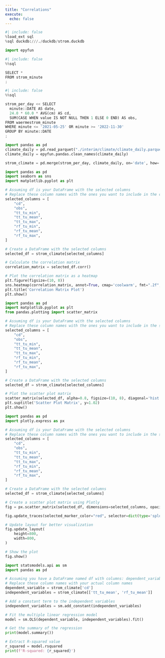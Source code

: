 ```yaml
---
title: "Correlations"
execute:
  echo: false
---
```


```python
#| include: false
%load_ext sql
%sql duckdb:///./duckdb/strom.duckdb

import epyfun
```

```python
#| include: false
%%sql

SELECT *
FROM strom_minute
;
```


```python
#| include: false
%%sql

strom_per_day << SELECT 
  minute::DATE AS date,
  24.0 * 60.0 * AVG(cm) AS cd,
  SUM(CASE WHEN value IS NOT NULL THEN 1 ELSE 0 END) AS obs,
FROM waermestrom_minute
WHERE minute <= '2021-05-25' OR minute >= '2022-11-30'
GROUP BY minute::DATE
;
```


```python
import pandas as pd
climate_daily = pd.read_parquet("./interim/climate/climate_daily.parquet")
climate_daily = epyfun.pandas.clean_names(climate_daily)
```

```python
strom_climate = pd.merge(strom_per_day, climate_daily, on='date', how='left')
```


```python
import pandas as pd
import seaborn as sns
import matplotlib.pyplot as plt

# Assuming df is your DataFrame with the selected columns
# Replace these column names with the ones you want to include in the correlation matrix
selected_columns = [
    "cd",
    "obs",
    "tt_tu_min",
    "tt_tu_mean",
    "tt_tu_max",
    "rf_tu_min",
    "rf_tu_mean",
    "rf_tu_max",
]

# Create a DataFrame with the selected columns
selected_df = strom_climate[selected_columns]

# Calculate the correlation matrix
correlation_matrix = selected_df.corr()

# Plot the correlation matrix as a heatmap
plt.figure(figsize=(10, 8))
sns.heatmap(correlation_matrix, annot=True, cmap='coolwarm', fmt=".2f", linewidths=.5)
plt.title('Correlation Matrix Plot')
plt.show()

```


```python
import pandas as pd
import matplotlib.pyplot as plt
from pandas.plotting import scatter_matrix

# Assuming df is your DataFrame with the selected columns
# Replace these column names with the ones you want to include in the scatter plot matrix
selected_columns = [
    "cd",
    "obs",
    "tt_tu_min",
    "tt_tu_mean",
    "tt_tu_max",
    "rf_tu_min",
    "rf_tu_mean",
    "rf_tu_max",
]

# Create a DataFrame with the selected columns
selected_df = strom_climate[selected_columns]

# Plot the scatter plot matrix
scatter_matrix(selected_df, alpha=0.8, figsize=(10, 8), diagonal='hist')
plt.suptitle('Scatter Plot Matrix', y=1.02)
plt.show()

```



```python
import pandas as pd
import plotly.express as px

# Assuming df is your DataFrame with the selected columns
# Replace these column names with the ones you want to include in the scatter plot matrix
selected_columns = [
    "cd",
    "obs",
    "tt_tu_min",
    "tt_tu_mean",
    "tt_tu_max",
    "rf_tu_min",
    "rf_tu_mean",
    "rf_tu_max",
]

# Create a DataFrame with the selected columns
selected_df = strom_climate[selected_columns]

# Create a scatter plot matrix using Plotly
fig = px.scatter_matrix(selected_df, dimensions=selected_columns, opacity=0.3)

fig.update_traces(selected_marker_color="red", selector=dict(type='splom'))

# Update layout for better visualization
fig.update_layout(
    height=800,
    width=800,
)

# Show the plot
fig.show()
```



```python
import statsmodels.api as sm
import pandas as pd

# Assuming you have a DataFrame named df with columns: dependent_variable, other_variable1, other_variable2
# Replace these column names with your actual column names
dependent_variable = strom_climate['cd']
independent_variables = strom_climate[['tt_tu_mean', 'rf_tu_mean']]

# Add a constant term to the independent variables
independent_variables = sm.add_constant(independent_variables)

# Fit the multiple linear regression model
model = sm.OLS(dependent_variable, independent_variables).fit()

# Get the summary of the regression
print(model.summary())

# Extract R-squared value
r_squared = model.rsquared
print(f'R-squared: {r_squared}')

```

